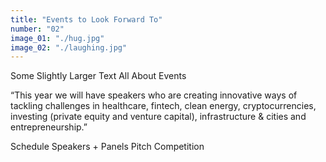 ```yaml
---
title: "Events to Look Forward To"
number: "02"
image_01: "./hug.jpg"
image_02: "./laughing.jpg"
---
```



Some Slightly Larger Text All About Events

“This year we will have speakers who are creating innovative ways of tackling challenges in
healthcare, fintech, clean energy, cryptocurrencies, investing (private equity and venture capital),
infrastructure & cities and entrepreneurship.”

<StyledLink to="/attend">Schedule</StyledLink>
<StyledLink to="/speakers">Speakers + Panels</StyledLink>
<StyledLink to="/pitch">Pitch Competition </StyledLink>
